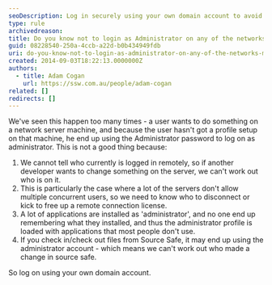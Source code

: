```yaml
---
seoDescription: Log in securely using your own domain account to avoid unauthorized access and maintain transparency on network machines.
type: rule
archivedreason:
title: Do you know not to login as Administrator on any of the networks machines?
guid: 08228540-250a-4ccb-a22d-b0b434949fdb
uri: do-you-know-not-to-login-as-administrator-on-any-of-the-networks-machines
created: 2014-09-03T18:22:13.0000000Z
authors:
  - title: Adam Cogan
    url: https://ssw.com.au/people/adam-cogan
related: []
redirects: []
---
```


We've seen this happen too many times - a user wants to do something on a network server machine, and because the user hasn't got a profile setup on that machine, he end up using the Administrator password to log on as administrator.
This is not a good thing because:

1. We cannot tell who currently is logged in remotely, so if another developer wants to change something on the server, we can't work out who is on it.
2. This is particularly the case where a lot of the servers don't allow multiple concurrent
   users, so we need to know who to disconnect or kick to free up a remote connection
   license.
3. A lot of applications are installed as 'administrator', and no one end up remembering
   what they installed, and thus the administrator profile is loaded with applications
   that most people don't use.
4. If you check in/check out files from Source Safe, it may end up using the administrator
   account - which means we can't work out who made a change in source safe.

So log on using your own domain account.